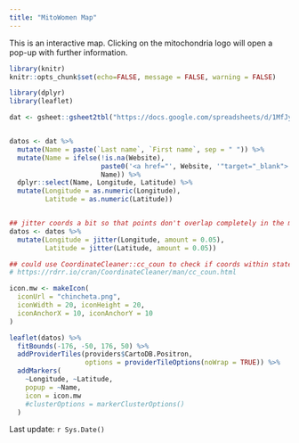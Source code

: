 ```yaml
---
title: "MitoWomen Map"
---
```


This is an interactive map. Clicking on the mitochondria logo will open a pop-up with further information.


```r
library(knitr)
knitr::opts_chunk$set(echo=FALSE, message = FALSE, warning = FALSE)
```

```r

library(dplyr)
library(leaflet)

```



```r

dat <- gsheet::gsheet2tbl("https://docs.google.com/spreadsheets/d/1MfJyhC0fLeObYGcCEV3hZcgs5EhEmW1glSIXdaZRch0/edit?usp=sharing")


datos <- dat %>%
  mutate(Name = paste(`Last name`, `First name`, sep = " ")) %>%
  mutate(Name = ifelse(!is.na(Website), 
                       paste0('<a href="', Website, '"target="_blank">', Name, '</a>'),
                       Name)) %>%
  dplyr::select(Name, Longitude, Latitude) %>%
  mutate(Longitude = as.numeric(Longitude),
         Latitude = as.numeric(Latitude))


## jitter coords a bit so that points don't overlap completely in the map
datos <- datos %>%
  mutate(Longitude = jitter(Longitude, amount = 0.05),
         Latitude = jitter(Latitude, amount = 0.05))

```


```r
## could use CoordinateCleaner::cc_coun to check if coords within stated country
# https://rdrr.io/cran/CoordinateCleaner/man/cc_coun.html

```


```r

icon.mw <- makeIcon(
  iconUrl = "chincheta.png",
  iconWidth = 20, iconHeight = 20,
  iconAnchorX = 10, iconAnchorY = 10
)

leaflet(datos) %>%
  fitBounds(-176, -50, 176, 50) %>%
  addProviderTiles(providers$CartoDB.Positron, 
                   options = providerTileOptions(noWrap = TRUE)) %>% 
  addMarkers(
    ~Longitude, ~Latitude,
    popup = ~Name,
    icon = icon.mw
    #clusterOptions = markerClusterOptions()
  )

```


Last update: `r Sys.Date()`
